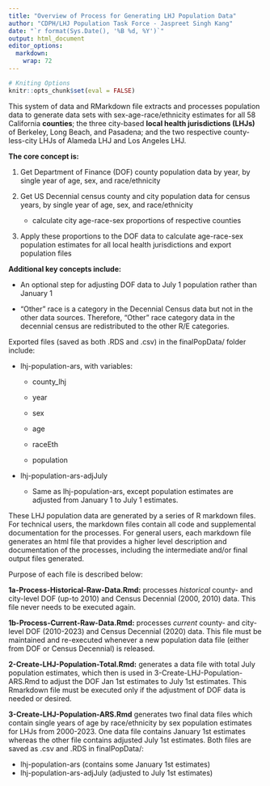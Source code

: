 ```yaml
---
title: "Overview of Process for Generating LHJ Population Data"
author: "CDPH/LHJ Population Task Force - Jaspreet Singh Kang"
date: "`r format(Sys.Date(), '%B %d, %Y')`"
output: html_document
editor_options: 
  markdown: 
    wrap: 72
---
```


```r

# Kniting Options
knitr::opts_chunk$set(eval = FALSE)
```

This system of data and RMarkdown file extracts and processes population data to generate data sets with sex-age-race/ethnicity estimates for all 58 California **counties**; the three city-based **local health jurisdictions (LHJs)** of Berkeley, Long Beach, and Pasadena; and the two respective county-less-city LHJs of Alameda LHJ and Los Angeles LHJ.

**The core concept is:**

1.  Get Department of Finance (DOF) county population data by year, by single year of age, sex, and race/ethnicity

2.  Get US Decennial census county and city population data for census years, by single year of age, sex, and race/ethnicity

    -   calculate city age-race-sex proportions of respective counties

3.  Apply these proportions to the DOF data to calculate age-race-sex population estimates for all local health jurisdictions and export population files

**Additional key concepts include:**

-   An optional step for adjusting DOF data to July 1 population rather than January 1

-   "Other" race is a category in the Decennial Census data but not in the other data sources. Therefore, "Other" race category data in the decennial census are redistributed to the other R/E categories.

Exported files (saved as both .RDS and .csv) in the finalPopData/ folder include:

-   lhj-population-ars, with variables:

    -   county_lhj

    -   year

    -   sex

    -   age

    -   raceEth

    -   population
    
-   lhj-population-ars-adjJuly

    - Same as lhj-population-ars, except population estimates are adjusted from January 1 to July 1 estimates.

These LHJ population data are generated by a series of R markdown files.  For technical users, the markdown files contain all code and supplemental documentation for the processes.  For general users, each markdown file generates an html file that provides a higher level description and documentation of the processes, including the intermediate and/or final output files generated.


Purpose of each file is described below:

**1a-Process-Historical-Raw-Data.Rmd:**  processes *historical* county- and city-level DOF (up-to 2010) and Census Decennial (2000, 2010) data. This file never needs to be executed again.

**1b-Process-Current-Raw-Data.Rmd:** processes *current* county- and city-level DOF (2010-2023) and Census Decennial (2020) data. This file must be maintained and re-executed whenever a new population data file (either from DOF or Census Decennial) is released.

**2-Create-LHJ-Population-Total.Rmd:** generates a data file with total July population estimates, which then is used in 3-Create-LHJ-Population-ARS.Rmd to adjust the DOF Jan 1st estimates to July 1st estimates. This Rmarkdown file must be executed only if the adjustment of DOF data is needed or desired.

**3-Create-LHJ-Population-ARS.Rmd** generates two final data files which contain single years of age by race/ethnicity by sex population estimates for LHJs from 2000-2023. One data file contains January 1st estimates whereas the other file contains adjusted July 1st estimates. Both files are saved as .csv and .RDS in finalPopData/:

- lhj-population-ars (contains some January 1st estimates)
- lhj-population-ars-adjJuly (adjusted to July 1st estimates)
